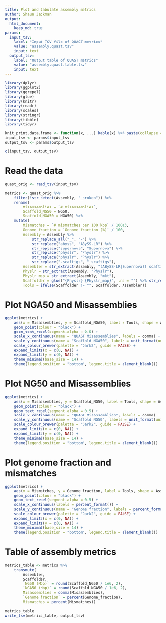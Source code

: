 ```yaml
---
title: Plot and tabulate assembly metrics
author: Shaun Jackman
output:
  html_document:
    keep_md: true
params:
  input_tsv:
    label: "Input TSV file of QUAST metrics"
    value: "assembly.quast.tsv"
    input: text
  output_tsv:
    label: "Output table of QUAST metrics"
    value: "assembly.quast.table.tsv"
    input: text
---
```


```r
library(dplyr)
library(ggplot2)
library(ggrepel)
library(glue)
library(knitr)
library(readr)
library(scales)
library(stringr)
library(tibble)
library(tidyr)

knit_print.data.frame <- function(x, ...) kable(x) %>% paste(collapse = "\n") %>% asis_output
input_tsv <- params$input_tsv
output_tsv <- params$output_tsv

c(input_tsv, output_tsv)
```

# Read the data
```r
quast_orig <- read_tsv(input_tsv)

metrics <- quast_orig %>%
	filter(!str_detect(Assembly, "_broken")) %>%
	rename(
		Misassemblies = `# misassemblies`,
		Scaffold_NG50 = NG50,
		Scaffold_NGA50 = NGA50) %>%
	mutate(
		Mismatches = `# mismatches per 100 kbp` / 100e3,
		Genome_fraction = `Genome fraction (%)` / 100,
		Assembly = Assembly %>%
			str_replace_all("_", "-") %>%
			str_replace("abyss", "ABySS-LR") %>%
			str_replace("supernova", "Supernova") %>%
			str_replace("physlr", "Physlr") %>%
			str_replace("physlr", "Physlr") %>%
			str_replace(".scaftigs", " scaftigs"),
		Assembler = str_extract(Assembly, "(ABySS-LR|Supernova)( scaftigs)?"),
		Physlr = str_extract(Assembly, "Physlr"),
		Physlr_map = str_extract(Assembly, "mkt"),
		Scaffolder = glue("{Physlr} {Physlr_map}", .na = "") %>% str_replace("  *$", ""),
		Tools = ifelse(Scaffolder != "", Scaffolder, Assembler))
```

# Plot NGA50 and Misassemblies
```r
ggplot(metrics) +
	aes(x = Misassemblies, y = Scaffold_NGA50, label = Tools, shape = Assembler, colour = Assembler) +
	geom_point(colour = "black") +
	geom_text_repel(segment.alpha = 0.5) +
	scale_x_continuous(name = "QUAST Misassemblies", labels = comma) +
	scale_y_continuous(name = "Scaffold NGA50", labels = unit_format(unit = "kbp", scale = 1e-3)) +
	scale_colour_brewer(palette = "Dark2", guide = FALSE) +
	expand_limits(x = c(0, NA)) +
	expand_limits(y = c(0, NA)) +
	theme_minimal(base_size = 14) +
	theme(legend.position = "bottom", legend.title = element_blank())
```

# Plot NG50 and Misassemblies
```r
ggplot(metrics) +
	aes(x = Misassemblies, y = Scaffold_NG50, label = Tools, shape = Assembler, colour = Assembler) +
	geom_point(colour = "black") +
	geom_text_repel(segment.alpha = 0.5) +
	scale_x_continuous(name = "QUAST Misassemblies", labels = comma) +
	scale_y_continuous(name = "Scaffold NG50", labels = unit_format(unit = "Mbp", scale = 1e-6)) +
	scale_colour_brewer(palette = "Dark2", guide = FALSE) +
	expand_limits(x = c(0, NA)) +
	expand_limits(y = c(0, NA)) +
	theme_minimal(base_size = 14) +
	theme(legend.position = "bottom", legend.title = element_blank())
```

# Plot genome fraction and mismatches
```r
ggplot(metrics) +
	aes(x = Mismatches, y = Genome_fraction, label = Tools, shape = Assembler, colour = Assembler) +
	geom_point(colour = "black") +
	geom_text_repel(segment.alpha = 0.5) +
	scale_x_continuous(labels = percent_format()) +
	scale_y_continuous(name = "Genome fraction", labels = percent_format()) +
	scale_colour_brewer(palette = "Dark2", guide = FALSE) +
	expand_limits(x = c(0, NA)) +
	expand_limits(y = c(0, NA)) +
	theme_minimal(base_size = 14) +
	theme(legend.position = "bottom", legend.title = element_blank())
```

# Table of assembly metrics
```r
metrics_table <- metrics %>%
	transmute(
		Assembler,
		Scaffolder,
		`NG50 (Mbp)` = round(Scaffold_NG50 / 1e6, 2),
		`NGA50 (Mbp)` = round(Scaffold_NGA50 / 1e6, 2),
		Misassemblies = comma(Misassemblies),
		`Genome fraction` = percent(Genome_fraction),
		Mismatches = percent(Mismatches))

metrics_table
write_tsv(metrics_table, output_tsv)
```
